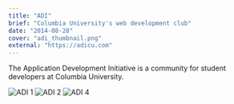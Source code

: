 ```yaml
---
title: "ADI"
brief: "Columbia University's web development club"
date: "2014-08-28"
cover: "adi_thumbnail.png"
external: "https://adicu.com"
---
```


The Application Development Initiative is a community for student developers at Columbia University.

![ADI 1](@/images/projects/adi/adi_logo.gif)
![ADI 2](@/images/projects/adi/adi_macbook.png)
![ADI 4](@/images/projects/adi/shapes-dr@2x.png)
